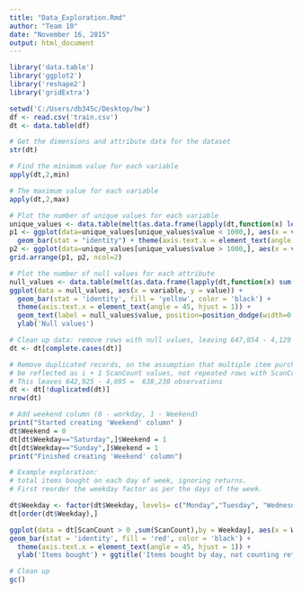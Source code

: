 ---
title: "Data_Exploration.Rmd"
author: "Team 10"
date: "November 16, 2015"
output: html_document
---

```{r}
library('data.table')
library('ggplot2')
library('reshape2')
library('gridExtra')

setwd('C:/Users/db345c/Desktop/hw')
df <- read.csv('train.csv')
dt <- data.table(df)

# Get the dimensions and attribute data for the dataset
str(dt)

# Find the minimum value for each variable
apply(dt,2,min)

# The maximum value for each variable
apply(dt,2,max)

# Plot the number of unique values for each variable
unique_values <- data.table(melt(as.data.frame(lapply(dt,function(x) length(unique(x))))))
p1 <- ggplot(data=unique_values[unique_values$value < 1000,], aes(x = variable, y = value)) + 
  geom_bar(stat = "identity") + theme(axis.text.x = element_text(angle = 45, hjust = 1)) + ylab('Unique values')
p2 <- ggplot(data=unique_values[unique_values$value > 1000,], aes(x = variable, y = value)) + geom_bar(stat = "identity", fill = "red", color = 'black') + theme(axis.text.x = element_text(angle = 45, hjust = 1)) + ylab('Unique values')
grid.arrange(p1, p2, ncol=2)

# Plot the number of null values for each attribute
null_values <- data.table(melt(as.data.frame(lapply(dt,function(x) sum(is.na(x))))))
ggplot(data = null_values, aes(x = variable, y = value)) + 
  geom_bar(stat = 'identity', fill = 'yellow', color = 'black') + 
  theme(axis.text.x = element_text(angle = 45, hjust = 1)) +
  geom_text(label = null_values$value, position=position_dodge(width=0.9), vjust=-0.25) + 
  ylab('Null values')

# Clean up data: remove rows with null values, leaving 647,054 - 4,129 = 642,925 observations
dt <- dt[complete.cases(dt)]

# Remove duplicated records, on the assumption that multiple item purchases should 
# be reflected as i + 1 ScanCount values, not repeated rows with ScanCount = 1
# This leaves 642,925 - 4,695 =  638,230 observations
dt <- dt[!duplicated(dt)]
nrow(dt)

# Add weekend column (0 - workday, 1 - Weekend)
print("Started creating 'Weekend' column" )
dt$Weekend = 0
dt[dt$Weekday=="Saturday",]$Weekend = 1
dt[dt$Weekday=="Sunday",]$Weekend = 1
print("Finished creating 'Weekend' column")

# Example exploration: 
# total items bought on each day of week, ignoring returns.
# First reorder the weekday factor as per the days of the week.

dt$Weekday <- factor(dt$Weekday, levels= c("Monday","Tuesday", "Wednesday", "Thursday", "Friday", "Saturday", "Sunday"))
dt[order(dt$Weekday),]

ggplot(data = dt[ScanCount > 0 ,sum(ScanCount),by = Weekday], aes(x = Weekday, y = V1)) +
geom_bar(stat = 'identity', fill = 'red', color = 'black') + 
  theme(axis.text.x = element_text(angle = 45, hjust = 1)) +
  ylab('Items bought') + ggtitle('Items bought by day, not counting returns')

# Clean up
gc()
```
